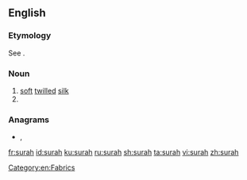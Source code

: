 ==English==

===Etymology===
See {{m|en|sura}}.<!--what about the silk sense? User:Mglovesfun-->

===Noun===
{{en-noun}}

# [[soft]] [[twill]]ed [[silk]]
# {{alternative spelling of|sura|lang=en}}

===Anagrams===
* {{l|en|Ashur}}, {{l|en|shura}}

[[Category:en:Fabrics]]

[[fr:surah]]
[[id:surah]]
[[ku:surah]]
[[ru:surah]]
[[sh:surah]]
[[ta:surah]]
[[vi:surah]]
[[zh:surah]]
